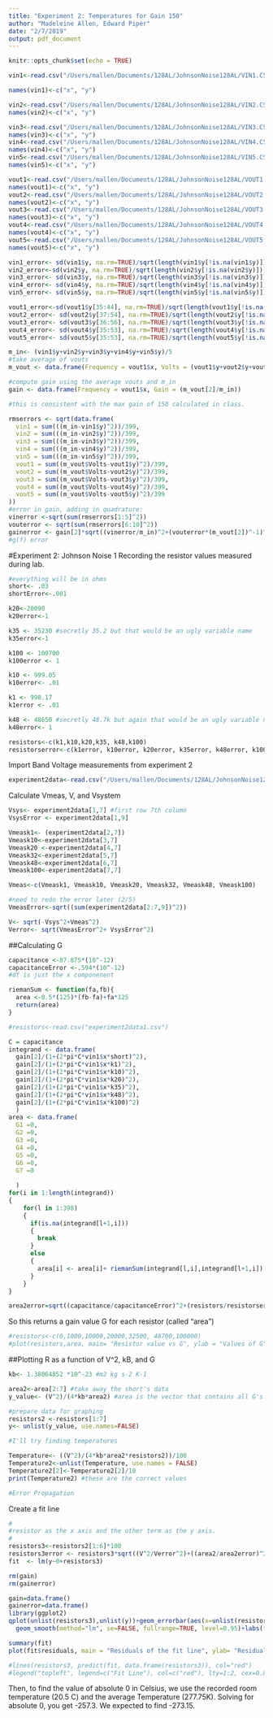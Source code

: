 ```yaml
---
title: "Experiment 2: Temperatures for Gain 150"
author: "Madeleine Allen, Edward Piper"
date: "2/7/2019"
output: pdf_document
---
```


```r
knitr::opts_chunk$set(echo = TRUE)
```

```r
vin1<-read.csv("/Users/mallen/Documents/128AL/JohnsonNoise128AL/VIN1.CSV")

names(vin1)<-c("x", "y")
```

```r
vin2<-read.csv("/Users/mallen/Documents/128AL/JohnsonNoise128AL/VIN2.CSV")
names(vin2)<-c("x", "y")

vin3<-read.csv("/Users/mallen/Documents/128AL/JohnsonNoise128AL/VIN3.CSV")
names(vin3)<-c("x", "y")
vin4<-read.csv("/Users/mallen/Documents/128AL/JohnsonNoise128AL/VIN4.CSV")
names(vin4)<-c("x", "y")
vin5<-read.csv("/Users/mallen/Documents/128AL/JohnsonNoise128AL/VIN5.CSV")
names(vin5)<-c("x", "y")

vout1<-read.csv("/Users/mallen/Documents/128AL/JohnsonNoise128AL/VOUT1.CSV")
names(vout1)<-c("x", "y")
vout2<-read.csv("/Users/mallen/Documents/128AL/JohnsonNoise128AL/VOUT2.CSV")
names(vout2)<-c("x", "y")
vout3<-read.csv("/Users/mallen/Documents/128AL/JohnsonNoise128AL/VOUT3.CSV")
names(vout3)<-c("x", "y")
vout4<-read.csv("/Users/mallen/Documents/128AL/JohnsonNoise128AL/VOUT4.CSV")
names(vout4)<-c("x", "y")
vout5<-read.csv("/Users/mallen/Documents/128AL/JohnsonNoise128AL/VOUT5.CSV")
names(vout5)<-c("x", "y")

```


```r
vin1_error<- sd(vin1$y, na.rm=TRUE)/sqrt(length(vin1$y[!is.na(vin1$y)]))
vin2_error<-sd(vin2$y, na.rm=TRUE)/sqrt(length(vin2$y[!is.na(vin2$y)]))
vin3_error<- sd(vin3$y, na.rm=TRUE)/sqrt(length(vin3$y[!is.na(vin3$y)]))
vin4_error<- sd(vin4$y, na.rm=TRUE)/sqrt(length(vin4$y[!is.na(vin4$y)]))
vin5_error<- sd(vin5$y, na.rm=TRUE)/sqrt(length(vin5$y[!is.na(vin5$y)]))

vout1_error<-sd(vout1$y[35:44], na.rm=TRUE)/sqrt(length(vout1$y[!is.na(vout1$y)]))
vout2_error<- sd(vout2$y[37:54], na.rm=TRUE)/sqrt(length(vout2$y[!is.na(vout2$y)]))
vout3_error<- sd(vout3$y[36:56], na.rm=TRUE)/sqrt(length(vout3$y[!is.na(vout3$y)]))
vout4_error<- sd(vout4$y[35:53], na.rm=TRUE)/sqrt(length(vout4$y[!is.na(vout4$y)]))
vout5_error<- sd(vout5$y[35:53], na.rm=TRUE)/sqrt(length(vout5$y[!is.na(vout5$y)]))
```

```r
m_in<- (vin1$y+vin2$y+vin3$y+vin4$y+vin5$y)/5
#take average of vouts
m_vout <- data.frame(Frequency = vout1$x, Volts = (vout1$y+vout2$y+vout3$y+vout4$y+vout5$y)/5)
```

```r
#compute gain using the average vouts and m_in
gain <- data.frame(Frequency = vout1$x, Gain = (m_vout[2]/m_in))

#this is consistent with the max gain of 150 calculated in class.
```

```r
rmserrors <- sqrt(data.frame(
  vin1 = sum(((m_in-vin1$y)^2))/399, 
  vin2 = sum(((m_in-vin2$y)^2))/399,
  vin3 = sum(((m_in-vin3$y)^2))/399,
  vin4 = sum(((m_in-vin4$y)^2))/399,
  vin5 = sum(((m_in-vin5$y)^2))/399,
  vout1 = sum((m_vout$Volts-vout1$y)^2)/399,
  vout2 = sum((m_vout$Volts-vout2$y)^2)/399,
  vout3 = sum((m_vout$Volts-vout3$y)^2)/399,
  vout4 = sum((m_vout$Volts-vout4$y)^2)/399,
  vout5 = sum((m_vout$Volts-vout5$y)^2)/399
))
#error in gain, adding in quadrature: 
vinerror <-sqrt(sum(rmserrors[1:5]^2))
vouterror <- sqrt(sum(rmserrors[6:10]^2))
gainerror <- gain[2]*sqrt((vinerror/m_in)^2+(vouterror*(m_vout[2])^-1)^2)
#g(f) error
```

#Experiment 2: Johnson Noise 1
Recording the resistor values measured during lab.
```r
#everything will be in ohms 
short<- .03
shortError<-.001

k20<-20090
k20error<-1

k35 <- 35230 #secretly 35.2 but that would be an ugly variable name
k35error<-1

k100 <- 100700
k100error <- 1

k10 <- 999.05
k10error<- .01

k1 <- 998.17
k1error <- .01

k48 <- 48650 #secretly 48.7k but again that would be an ugly variable name
k48error<- 1

resistors<-c(k1,k10,k20,k35, k48,k100)
resistorserror<-c(k1error, k10error, k20error, k35error, k48error, k100error)*1000
```

Import Band Voltage measurements from experiment 2
```r
experiment2data<-read.csv("/Users/mallen/Documents/128AL/JohnsonNoise128AL/experiment2data1.csv")
```

Calculate Vmeas, V, and Vsystem
```r
Vsys<- experiment2data[1,7] #first row 7th column
VsysError <- experiment2data[1,9]

Vmeask1<- (experiment2data[2,7])
Vmeask10<-experiment2data[3,7]
Vmeask20 <-experiment2data[4,7]
Vmeask32<-experiment2data[5,7]
Vmeask48<-experiment2data[6,7]
Vmeask100<-experiment2data[7,7]

Vmeas<-c(Vmeask1, Vmeask10, Vmeask20, Vmeask32, Vmeask48, Vmeask100)

#need to redo the error later (2/5)
VmeasError<-sqrt((sum(experiment2data[2:7,9])^2))

V<- sqrt(-Vsys^2+Vmeas^2)
Verror<- sqrt(VmeasError^2+ VsysError^2)
```

##Calculating G

```r
capacitance <-87.875*(10^-12)
capacitanceError <-.594*(10^-12)
#df is just the x componenent

riemanSum <- function(fa,fb){
  area <-0.5*(125)*(fb-fa)+fa*125
  return(area)
}

#resistors<-read.csv("experiment2data1.csv")

C = capacitance
integrand <- data.frame(
  gain[2]/(1+(2*pi*C*vin1$x*short)^2),
  gain[2]/(1+(2*pi*C*vin1$x*k1)^2),
  gain[2]/(1+(2*pi*C*vin1$x*k10)^2),
  gain[2]/(1+(2*pi*C*vin1$x*k20)^2),
  gain[2]/(1+(2*pi*C*vin1$x*k35)^2),
  gain[2]/(1+(2*pi*C*vin1$x*k48)^2),
  gain[2]/(1+(2*pi*C*vin1$x*k100)^2)
  )
area <- data.frame(
  G1 =0,
  G2 =0,
  G3 =0,
  G4 =0,
  G5 =0,
  G6 =0,
  G7 =0
  
  )
for(i in 1:length(integrand))
{
    for(l in 1:398)
    {
      if(is.na(integrand[l+1,i]))
      {
        break
      }
      else
      {
        area[i] <- area[i]+ riemanSum(integrand[l,i],integrand[l+1,i])
      }
    }
}

area2error=sqrt((capacitance/capacitanceError)^2+(resistors/resistorserror)^2)
```

So this returns a gain value G for each resistor (called "area")

```r
#resistors<-c(0,1000,10000,20000,32500, 48700,100000)
#plot(resistors,area, main= "Resistor value vs G", ylab = "Values of G", xlab = "Resistor Values (Ohm)")
```
##Plotting R as a function of V^2, kB, and G

```r
kb<- 1.38064852 *10^-23 #m2 kg s-2 K-1

area2<-area[2:7] #take away the short's data
y_value<- (V^2)/(4*kb*area2) #area is the vector that contains all G's

#prepare data for graphing
resistors2 <-resistors[1:7]
y<- unlist(y_value, use.names=FALSE)
```


```r
#I'll try finding temperatures

Temperature<- ((V^2)/(4*kb*area2*resistors2))/100
Temperature2<-unlist(Temperature, use.names = FALSE)
Temperature2[2]<-Temperature2[2]/10
print(Temperature2) #these are the correct values
```
```r
#Error Propagation

```

Create a fit line
```r
#
#resistor as the x axis and the other term as the y axis.
#
resistors3<-resistors2[1:6]*100
resistors3error <- resistors3*sqrt((V^2/Verror^2)+((area2/area2error)^2))/100
fit  <- lm(y~0+resistors3)
```

```r
rm(gain) 
rm(gainerror)

gain=data.frame()
gainerror=data.frame()
library(ggplot2)
qplot(unlist(resistors3),unlist(y))+geom_errorbar(aes(x=unlist(resistors3), ymin=unlist(y-resistors3error), ymax=unlist(y+resistors3error)), width=0.25)+
  geom_smooth(method="lm", se=FALSE, fullrange=TRUE, level=0.95)+labs(title = "Resistance as a function of Gain and Voltage with a 1D Fit", x= "Resistance", y = "V^2/ (4*kb*G)")

summary(fit)
plot(fit$residuals, main = "Residuals of the fit line", ylab= "Residuals")

#lines(resistors3, predict(fit, data.frame(resistors3)), col="red")
#legend("topleft", legend=c("Fit Line"), col=c("red"), lty=1:2, cex=0.8)
```


Then, to find the value of absolute 0 in Celsius, we use the recorded room temperature (20.5 C) and the average Temperature (277.75K). Solving for absolute 0, you get -257.3. We expected to find -273.15.
